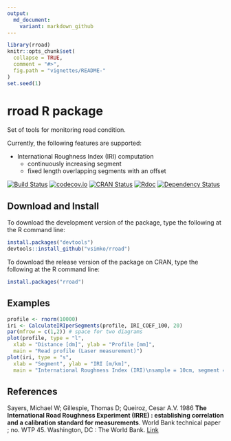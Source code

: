 ```yaml
---
output:
  md_document:
    variant: markdown_github
---
```

<!-- README.md is generated from README.Rmd. Please edit that file -->
```r
library(rroad)
knitr::opts_chunk$set(
  collapse = TRUE,
  comment = "#>",
  fig.path = "vignettes/README-"
)
set.seed(1)
```

# rroad R package
Set of tools for monitoring road condition.

Currently, the following features are supported:

  - International Roughness Index (IRI) computation
    - continuously increasing segment
    - fixed length overlapping segments with an offset

[![Build Status](https://travis-ci.org/vsimko/rroad.svg)](https://travis-ci.org/vsimko/rroad)
[![codecov.io](https://codecov.io/github/vsimko/rroad/coverage.svg?branch=master)](https://codecov.io/github/vsimko/rroad?branch=master)
[![CRAN Status](http://www.r-pkg.org/badges/version/rroad)](http://cran.r-project.org/package=rroad)
[![Rdoc](http://www.rdocumentation.org/badges/version/rroad)](http://www.rdocumentation.org/packages/rroad)
[![Dependency Status](https://dependencyci.com/github/vsimko/rroad/badge)](https://dependencyci.com/github/vsimko/rroad)

## Download and Install

To download the development version of the package, type the following at the R command line:
```r
install.packages("devtools")
devtools::install_github("vsimko/rroad")
```

To download the release version of the package on CRAN, type the following at the R command line:
```r
install.packages("rroad")
```


## Examples

```r
profile <- rnorm(10000)
iri <- CalculateIRIperSegments(profile, IRI_COEF_100, 20)
par(mfrow = c(1,2)) # space for two diagrams
plot(profile, type = "l",
  xlab = "Distance [dm]", ylab = "Profile [mm]",
  main = "Read profile (Laser measurement)")
plot(iri, type = "s",
  xlab = "Segment", ylab = "IRI [m/km]",
  main = "International Roughness Index (IRI)\nsample = 10cm, segment = 20m")
```

## References

<a id="Sayers1986"/>
Sayers, Michael W; Gillespie, Thomas D; Queiroz, Cesar A.V. 1986
**The International Road Roughness Experiment (IRRE) : establishing correlation and a calibration standard for measurements**.
World Bank technical paper ; no. WTP 45. Washington, DC : The World Bank. [Link]

[Link]: http://documents.worldbank.org/curated/en/326081468740204115/The-International-Road-Roughness-Experiment-IRRE-establishing-correlation-and-a-calibration-standard-for-measurements
